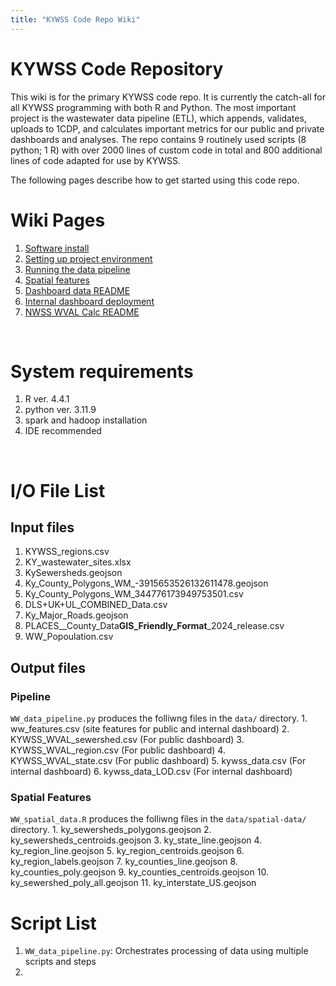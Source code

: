 ```yaml
---
title: "KYWSS Code Repo Wiki"
---
```


# KYWSS Code Repository
This wiki is for the primary KYWSS code repo. It is currently the catch-all for all KYWSS programming with both R and Python. The most important project is the wastewater data pipeline (ETL), which appends, validates, uploads to 1CDP, and calculates important metrics for our public and private dashboards and analyses. The repo contains 9 routinely used scripts (8 python; 1 R) with over 2000 lines of custom code in total and 800 additional lines of code adapted for use by KYWSS.

The following pages describe how to get started using this code repo.

# Wiki Pages
1. [Software install](wiki/software_install_README.qmd)
2. [Setting up project environment](wiki/setting-up-environment.qmd)
3. [Running the data pipeline](wiki/run_pipeline.qmd)
4. [Spatial features](wiki/spatial_features.qmd)
5. [Dashboard data README](wiki/dashboard_data_README.qmd)
6. [Internal dashboard deployment](wiki/internal_dash_deploy.qmd)
7. [NWSS WVAL Calc README](wiki/WVAL_README.qmd)

<br>

# System requirements
1. R ver. 4.4.1
2. python ver. 3.11.9
3. spark and hadoop installation
4. IDE recommended

<br>

# I/O File List
## Input files
1. KYWSS_regions.csv
2. KY_wastewater_sites.xlsx
3. KySewersheds.geojson
4. Ky_County_Polygons_WM_-3915653526132611478.geojson
5. Ky_County_Polygons_WM_344776173949753501.csv
6. DLS+UK+UL_COMBINED_Data.csv
7. Ky_Major_Roads.geojson
8. PLACES__County_Data__GIS_Friendly_Format___2024_release.csv
9. WW_Popoulation.csv

## Output files
### Pipeline
`WW_data_pipeline.py` produces the folliwng files in the `data/` directory.
1.  ww_features.csv (site features for public and internal dashboard)
2.  KYWSS_WVAL_sewershed.csv (For public dashboard)
3.  KYWSS_WVAL_region.csv (For public dashboard)
4.  KYWSS_WVAL_state.csv (For public dashboard)
5.  kywss_data.csv (For internal dashboard)
6.  kywss_data_LOD.csv (For internal dashboard)

### Spatial Features
`WW_spatial_data.R` produces the folliwng files in the `data/spatial-data/` directory.
1. ky_sewersheds_polygons.geojson
2. ky_sewersheds_centroids.geojson
3. ky_state_line.geojson
4. ky_region_line.geojson
5. ky_region_centroids.geojson
6. ky_region_labels.geojson
7. ky_counties_line.geojson
8. ky_counties_poly.geojson
9. ky_counties_centroids.geojson
10. ky_sewershed_poly_all.geojson
11. ky_interstate_US.geojson

# Script List
1. `WW_data_pipeline.py`: Orchestrates processing of data using multiple scripts and steps
2.
